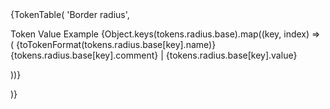 
<PageSection title="Radius" isHeader>
  {TokenTable(
    'Border radius',
    <P>
      <thead>
        <tr>
          <th style={{ width: '40%' }}>Token</th>
          <th style={{ width: '30%' }}>Value</th>
          <th>Example</th>
        </tr>
      </thead>
      <tbody>
        {Object.keys(tokens.radius.base).map((key, index) => (
          <tr key={index}>
            <td>{toTokenFormat(tokens.radius.base[key].name)}</td>
            <td>
              {tokens.radius.base[key].comment} | {tokens.radius.base[key].value}
            </td>
            <td>
              <div
                className="radius-example"
                style={{
                  borderRadius: tokens.radius.base[key].value,
                  background: 'var(--pharos-color-living-coral-80)',
                  width: '2rem',
                  height: '2rem',
                  display: 'inline-block',
                }}
              />
            </td>
          </tr>
        ))}
      </tbody>
    </P>
  )}
</PageSection>

